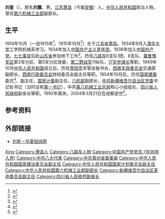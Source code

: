 {{Otheruses|other=名为刘星的其他人物|刘星}}
{{Otheruses|other=名为刘震的其他人物|刘震 (消歧义)}}
{{Infobox officeholder
| 姓名     = 刘星
| 图像     = 
| 职务     = {{中国国徽}}[[四川省人民政府|四川省人民政府]]副省长
| 1blankname=省长
| 1namedata=[[鲁大东|鲁大东]]{{to}}[[杨析综|杨析综]]
| 就任日期 = 1980年3月
| 卸任日期 = 1983年4月
| 职务2    = {{中国国徽}}[[中华人民共和国第六机械工业部|第六机械工业部]]副部长
| 部长2    = [[方强|方强]]
| 就任日期2= 1963年9月
| 卸任日期2= 1967年5月
| 前任     = 
| 继任     = 
| 性别     = 男
| 别名     = 刘震
| 出生日期 = 1914年10月
| 出生地点 = [[江苏省|江苏省]][[萧县|萧县]]
| 逝世日期 = {{Dda|2004|3|21|1914|10}}
| 逝世地点 = [[四川省|四川省]][[成都市|成都市]]
| 民族     = [[汉族|汉族]]
| 国籍     = 中国
| 籍贯     = 
| 学历     = [[清华大学|清华大学]]肄业
| 职业     = [[政治人物|政治人物]]
| 政党     = {{中国共产党}}
| 经历     = 
*第二野战军军政大学5分校副校长
*解放军[[贵阳市|贵阳市]][[军事管制委员会|军事管制委员会]]秘书长<br /><span style = "color: blue;">（1949年11月－1950年1月）</span>
*[[西南军政委员会|西南军政委员会]]交通部副部长<br /><span style = "color: blue;">（1950年6月－1953年3月）</span>
*[[西南行政委员会|西南行政委员会]]财政经济委员会副主任<br /><span style = "color: blue;">（1953年3月－1954年9月）</span>
*[[中华人民共和国国家建设委员会|国家建设委员会]]副主任<br /><span style = "color: blue;">（1956年8月－1958年2月）</span>
*[[中华人民共和国国家计划委员会|国家计划委员会]]副主任<br /><span style = "color: blue;">（1958年4月－1958年12月）</span>
*华北[[协作区|协作区]]委员会副主任兼办公厅主任
*[[中共中央华北局|中共中央华北局]]经济委员会主任<br /><span style = "color: blue;">（1961年2月－1963年9月）</span>
*[[中华人民共和国第六机械工业部|第六机械工业部]]副部长<br /><span style = "color: blue;">（1963年9月－1967年5月）</span>
*[[新疆维吾尔自治区革命委员会|新疆维吾尔自治区革命委员会]]副主任<br /><span style = "color: blue;">（1970年3月－1977年2月）</span>
*[[中共新疆维吾尔自治区党委|中共新疆维吾尔自治区党委]]书记<br /><span style = "color: blue;">（1971年5月－1977年2月）</span>
*中共[[第八机械工业总局|第八机械工业总局]]核心小组组长<br /><span style = "color: blue;">（1976年2月－1976年8月）</span>
*[[四川省人民政府|四川省人民政府]]副省长<br /><span style = "color: blue;">（1980年3月－1983年4月）</span>
*中共四川省顾问委员会[[常委|常委]]<br /><span style = "color: blue;">（1983年2月－1987年10月）</span>
}}
'''刘星'''（{{bd|1914年|10月|2004年|3月21日|catIdx=Liu}}），原名'''刘震'''，男，[[江苏省|江苏]][[萧县|萧县]]（今属[[安徽省|安徽]]）人，[[中华人民共和国|中华人民共和国]]政治人物，曾任[[中华人民共和国第六机械工业部|第六机械工业部]]副部长。

== 生平 ==
1914年10月（一说1915年<ref>{{Cite book|title=清华革命先驱·上册|editor=清华大学校史研究室|publisher=清华大学出版社|year=2004|isbn=7-302-08216-2|location=北京|pages=138}}</ref>、1915年10月<ref>{{cite book|editor=山东省聊城地区地方史志编纂委员会|title=聊城地区志|date=1997|publisher=齐鲁书社|location=济南|page=488|isbn=7-5333-0603-1}}</ref>）生于[[江苏省|江苏省]][[萧县|萧县]]。1934年9月入[[清华大学|清华大学]]工学院机械系学习。1934年加入[[中国共产主义青年团|中国共产主义青年团]]，1936年加入[[中国共产党|中国共产党]]。[[七七事变|七七事变]]后赴[[山东省|山东省]]参加地下工作<ref>{{cite book |author1=丁龙嘉 |title=万里早期革命生涯 |date=1996 |publisher=[[山东人民出版社|山东人民出版社]] |location=济南 |isbn=7209018786 |page=40}}</ref>。历任[[八路军|八路军]]6支队1团、8支队、[[冀鲁豫军区|冀鲁豫军区]]第3军分区、第5军分区政委，[[第二野战军|第二野战军]]11纵队、[[中国人民解放军第17军|17军]][[参谋长|参谋长]]等职。1949年10月[[中华人民共和国|中华人民共和国]]成立后，历任[[贵阳市|贵阳市]]军管会秘书长，[[西南军政委员会|西南军政委员会]]交通部副部长，[[西南行政委员会|西南行政委员会]]财经委员会副主任等职。1954年10月后，历任[[中华人民共和国国家建设委员会|国家建委]]委员<ref>{{cite wikisource |title=国务院命令 （不另行文） |wslink=中華人民共和國國務院公報/一九五四年/第二號/國務院命令 |wslanguage=zh |author=中华人民共和国国务院 |authorlink=中华人民共和国国务院 |year=1954 |publisher=[[中华人民共和国国务院公报|中华人民共和国国务院公报]]}}</ref>、副主任，[[中华人民共和国国家计划委员会|国家计委]]副主任，[[中华人民共和国第六机械工业部|六机部]]副部长，[[中共新疆维吾尔自治区党委|中共新疆维吾尔自治区党委]]书记处书记（当时设有[[第一书记|第一书记]]），中共[[第八机械工业总局|第八机械工业总局]]核心小组组长，[[四川省人民政府|四川省人民政府]]副省长等职。1992年离休。2004年3月21日在成都逝世<ref>{{cite web |title=原四川省人民政府副省长刘星同志日前逝世 |url=http://news.163.com/2004w03/12503/2004w03_1080322887897.html |publisher=网易 |date=2004-03-27 |accessdate=2020-09-22 |archive-date=2005-03-08 |archive-url=https://web.archive.org/web/20050308142141/http://news.163.com/2004w03/12503/2004w03_1080322887897.html |dead-url=no }}</ref>。

== 参考资料 ==
{{reflist}}

== 外部链接 ==
* [http://www.huaxia.com/lasd/hxrwk/ddrw/dl/2003/09/493405.html 刘星－华夏经纬网]

{{Authority control}}
{{DEFAULTSORT:Liu刘}}
[[Category:刘姓|Xing]]
[[Category:萧县人|Category:萧县人]]
[[Category:八路军人物|Category:八路军人物]]
[[Category:中国共产党党员_(1936年入党)|Category:中国共产党党员 (1936年入党)]]
[[Category:中共八大代表|Category:中共八大代表]]
[[Category:中共貴州省委委員|Category:中共貴州省委委員]]
[[Category:中华人民共和国国家建设委员会副主任|Category:中华人民共和国国家建设委员会副主任]]
[[Category:中华人民共和国国家计划委员会副主任|Category:中华人民共和国国家计划委员会副主任]]
[[Category:中华人民共和国第六机械工业部副部长|Category:中华人民共和国第六机械工业部副部长]]
[[Category:新疆维吾尔自治区革命委员会副主任|Category:新疆维吾尔自治区革命委员会副主任]]
[[Category:四川省人民政府副省长|Category:四川省人民政府副省长]]